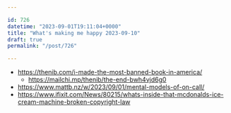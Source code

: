 ```yaml
---

id: 726
datetime: "2023-09-01T19:11:04+0000"
title: "What's making me happy 2023-09-10"
draft: true
permalink: "/post/726"

---
```


- https://thenib.com/i-made-the-most-banned-book-in-america/
  - https://mailchi.mp/thenib/the-end-bwh4vjd6g0  
- https://www.mattb.nz/w/2023/09/01/mental-models-of-on-call/
- https://www.ifixit.com/News/80215/whats-inside-that-mcdonalds-ice-cream-machine-broken-copyright-law
